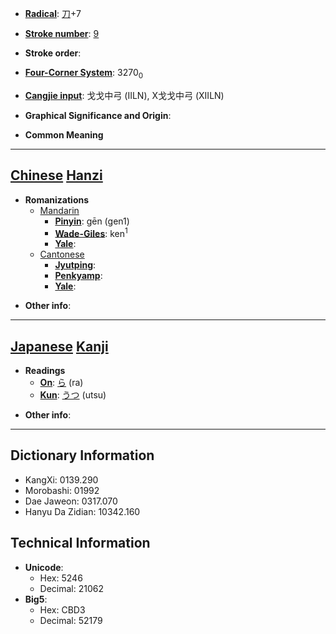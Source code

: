 * '''[[Wiktionary:Chinese radical index| Radical]]''': [[Wiktionary:Chinese radical index 刀|刀]]+7

* '''[[Wiktionary:Chinese total strokes index|Stroke number]]''': [[Wiktionary:Chinese total strokes index 9|9]]

* '''Stroke order''': 

* '''[[Wiktionary:Chinese four corner index|Four-Corner System]]''': 3270<sub>0</sub>

* '''[[Wiktionary:Chinese Cangjie index|Cangjie input]]''': 戈戈中弓 (IILN), X戈戈中弓 (XIILN)

* '''Graphical Significance and Origin''': 

* '''Common Meaning'''

----

== [[Chinese]] [[Hanzi]] ==

* '''Romanizations'''
** [[Mandarin]]
*** '''[[Pinyin]]''': gēn (gen1)
*** '''[[Wade-Giles]]''': ken<sup>1</sup>
*** '''[[Yale]]''': 
**[[Cantonese]]
***'''[[Jyutping]]''':
***'''[[Penkyamp]]''': 
***'''[[Yale]]''': 

* '''Other info''': 

----

== [[Japanese]] [[Kanji]] ==

* '''Readings'''
** '''[[On]]''': [[ら]] (ra)
** '''[[Kun]]''': [[うつ]] (utsu)

* '''Other info''':  

----

== Dictionary Information ==

* KangXi: 0139.290
* Morobashi: 01992
* Dae Jaweon: 0317.070
* Hanyu Da Zidian: 10342.160

== Technical Information ==

* '''Unicode''':
** Hex: 5246
** Decimal: 21062
* '''Big5''':
** Hex: CBD3
** Decimal: 52179